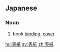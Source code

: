 ==Japanese==
{{ja-kanjitab|表|紙}}

===Noun===
{{ja-noun|ひょうし}}

# book [[binding]], [[cover]]

[[hu:表紙]]
[[sv:表紙]]
[[zh:表紙]]